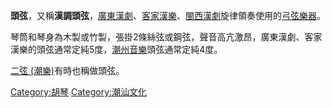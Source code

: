 {{Unreferenced|time=2022-05-31T09:34:52+00:00}}
'''頭弦'''，又稱'''漢調頭弦'''，[[廣東漢劇|廣東漢劇]]、[[客家漢樂|客家漢樂]]、[[閩西漢劇|閩西漢劇]]旋律領奏使用的[[弓弦樂器|弓弦樂器]]。

琴筒和琴身為木製或竹製，張掛2條絲弦或鋼弦，聲音高亢激昂，廣東漢劇、客家漢樂的頭弦通常定純5度，[[潮州音樂|潮州音樂]]頭弦通常定純4度。

[[二弦_(潮樂)|二弦 (潮樂)]]有時也稱做頭弦。

{{樂器小作品}}

{{中國民族樂器}}
[[Category:胡琴|Category:胡琴]]
[[Category:潮汕文化|Category:潮汕文化]]